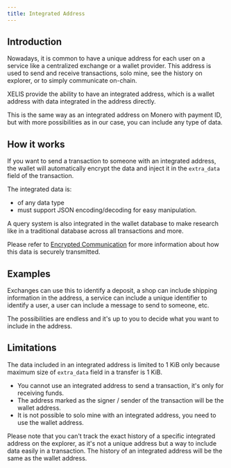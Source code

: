 ```yaml
---
title: Integrated Address
---
```


## Introduction

Nowadays, it is common to have a unique address for each user on a service like a centralized exchange or a wallet provider.
This address is used to send and receive transactions, solo mine, see the history on explorer, or to simply communicate on-chain.

XELIS provide the ability to have an integrated address, which is a wallet address with data integrated in the address directly.

This is the same way as an integrated address on Monero with payment ID, but with more possibilities as in our case, you can include any type of data.

## How it works

If you want to send a transaction to someone with an integrated address, the wallet will automatically encrypt the data and inject it in the `extra_data` field of the transaction.

The integrated data is:
- of any data type
- must support JSON encoding/decoding for easy manipulation.

A query system is also integrated in the wallet database to make research like in a traditional database across all transactions and more.

Please refer to [Encrypted Communication](/features/encrypted-communication) for more information about how this data is securely transmitted.

## Examples

Exchanges can use this to identify a deposit, a shop can include shipping information in the address, a service can include a unique identifier to identify a user, a user can include a message to send to someone, etc.

The possibilities are endless and it's up to you to decide what you want to include in the address.

## Limitations

The data included in an integrated address is limited to 1 KiB only because maximum size of `extra_data` field in a transfer is 1 KiB.

- You cannot use an integrated address to send a transaction, it's only for receiving funds.
- The address marked as the signer / sender of the transaction will be the wallet address.
- It is not possible to solo mine with an integrated address, you need to use the wallet address.

Please note that you can't track the exact history of a specific integrated address on the explorer, as it's not a unique address but a way to include data easily in a transaction.
The history of an integrated address will be the same as the wallet address.